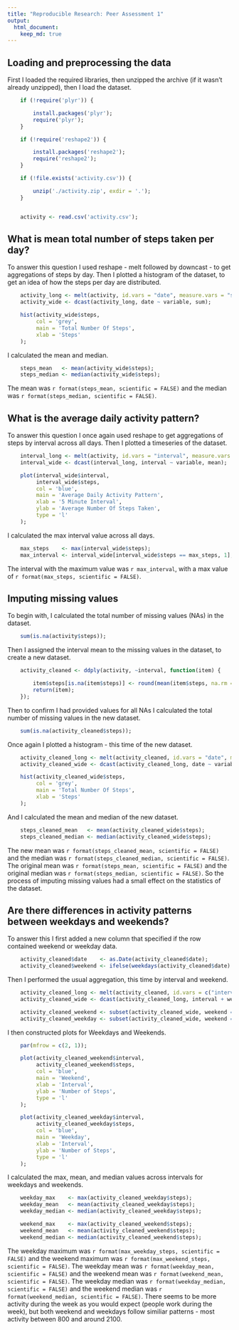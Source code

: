 ```yaml
---
title: "Reproducible Research: Peer Assessment 1"
output: 
  html_document:
    keep_md: true
---
```



## Loading and preprocessing the data

First I loaded the required libraries, then unzipped the archive (if it wasn't already unzipped), then I load the dataset.

```r
    if (!require('plyr')) {

        install.packages('plyr');
        require('plyr');
    }

    if (!require('reshape2')) {

        install.packages('reshape2');
        require('reshape2');
    }

    if (!file.exists('activity.csv')) {

        unzip('./activity.zip', exdir = '.');
    }


    activity <- read.csv('activity.csv');
```

## What is mean total number of steps taken per day?

To answer this question I used reshape - melt followed by downcast - to get aggregations of steps by day.
Then I plotted a histogram of the dataset, to get an idea of how the steps per day are distributed.

```r
    activity_long <- melt(activity, id.vars = "date", measure.vars = "steps", na.rm = TRUE);
    activity_wide <- dcast(activity_long, date ~ variable, sum);

    hist(activity_wide$steps, 
         col = 'grey', 
         main = 'Total Number Of Steps', 
         xlab = 'Steps'
    );
```

I calculated the mean and median.

```r
    steps_mean   <- mean(activity_wide$steps);
    steps_median <- median(activity_wide$steps);
```

The mean was `r format(steps_mean, scientific = FALSE)` and the median was `r format(steps_median, scientific = FALSE)`.

## What is the average daily activity pattern?

To answer this question I once again used reshape to get aggregations of steps by interval across all days.
Then I plotted a timeseries of the dataset.

```r
    interval_long <- melt(activity, id.vars = "interval", measure.vars = "steps", na.rm = TRUE);
    interval_wide <- dcast(interval_long, interval ~ variable, mean);

    plot(interval_wide$interval, 
         interval_wide$steps, 
         col = 'blue', 
         main = 'Average Daily Activity Pattern', 
         xlab = '5 Minute Interval', 
         ylab = 'Average Number Of Steps Taken', 
         type = 'l'
    );
```

I calculated the max interval value across all days.

```r
    max_steps    <- max(interval_wide$steps);
    max_interval <- interval_wide[interval_wide$steps == max_steps, 1];
```

The interval with the maximum value was `r max_interval`, with a max value of `r format(max_steps, scientific = FALSE)`.

## Imputing missing values

To begin with, I calculated the total number of missing values (NAs) in the dataset.

```r
    sum(is.na(activity$steps));
```

Then I assigned the interval mean to the missing values in the dataset, to create a new dataset.

```r
    activity_cleaned <- ddply(activity, ~interval, function(item) { 

        item$steps[is.na(item$steps)] <- round(mean(item$steps, na.rm = TRUE));
        return(item);
    });
```

Then to confirm I had provided values for all NAs I calculated the total number of missing values 
in the new dataset.

```r
    sum(is.na(activity_cleaned$steps));
```

Once again I plotted a histogram - this time of the new dataset.

```r
    activity_cleaned_long <- melt(activity_cleaned, id.vars = "date", measure.vars = "steps", na.rm = TRUE);
    activity_cleaned_wide <- dcast(activity_cleaned_long, date ~ variable, sum);

    hist(activity_cleaned_wide$steps, 
         col = 'grey', 
         main = 'Total Number Of Steps', 
         xlab = 'Steps'
    );
```

And I calculated the mean and median of the new dataset.

```r
    steps_cleaned_mean   <- mean(activity_cleaned_wide$steps);
    steps_cleaned_median <- median(activity_cleaned_wide$steps);
```

The new mean was `r format(steps_cleaned_mean, scientific = FALSE)` and the median was `r format(steps_cleaned_median, scientific = FALSE)`.
The original mean was `r format(steps_mean, scientific = FALSE)` and the original median was `r format(steps_median, scientific = FALSE)`. So
the process of imputing missing values had a small effect on the statistics of the dataset.

## Are there differences in activity patterns between weekdays and weekends?

To answer this I first added a new column that specified if the row contained weekend or weekday data.

```r
    activity_cleaned$date    <- as.Date(activity_cleaned$date);
    activity_cleaned$weekend <- ifelse(weekdays(activity_cleaned$date) %in% c('Saturday', 'Sunday'), 'Weekend', 'Weekday');
```

Then I performed the usual aggregation, this time by interval and weekend.

```r
    activity_cleaned_long <- melt(activity_cleaned, id.vars = c("interval", "weekend"), measure.vars = "steps", na.rm = TRUE);
    activity_cleaned_wide <- dcast(activity_cleaned_long, interval + weekend ~ variable, mean);

    activity_cleaned_weekend <- subset(activity_cleaned_wide, weekend == 'Weekend');
    activity_cleaned_weekday <- subset(activity_cleaned_wide, weekend == 'Weekday');
```

I then constructed plots for Weekdays and Weekends.

```r
    par(mfrow = c(2, 1));

    plot(activity_cleaned_weekend$interval, 
         activity_cleaned_weekend$steps, 
         col = 'blue', 
         main = 'Weekend', 
         xlab = 'Interval', 
         ylab = 'Number of Steps', 
         type = 'l'
    );

    plot(activity_cleaned_weekday$interval, 
         activity_cleaned_weekday$steps, 
         col = 'blue', 
         main = 'Weekday', 
         xlab = 'Interval', 
         ylab = 'Number of Steps', 
         type = 'l'
    );
```

I calculated the max, mean, and median values across intervals for weekdays and weekends.

```r
    weekday_max    <- max(activity_cleaned_weekday$steps);
    weekday_mean   <- mean(activity_cleaned_weekday$steps);
    weekday_median <- median(activity_cleaned_weekday$steps);

    weekend_max    <- max(activity_cleaned_weekend$steps);
    weekend_mean   <- mean(activity_cleaned_weekend$steps);
    weekend_median <- median(activity_cleaned_weekend$steps);

```

The weekday maximum was `r format(max_weekday_steps, scientific = FALSE)` and the weekend maximum 
was `r format(max_weekend_steps, scientific = FALSE)`. The weekday mean was 
`r format(weekday_mean, scientific = FALSE)` and the weekend mean was `r format(weekend_mean, scientific = FALSE)`.
The weekday median was `r format(weekday_median, scientific = FALSE)` and the weekend median 
was `r format(weekend_median, scientific = FALSE)`. There seems to be more activity during the week as you would
expect (people work during the week), but both weekend and weekdays follow similiar patterns - most activity 
between 800 and around 2100. 

